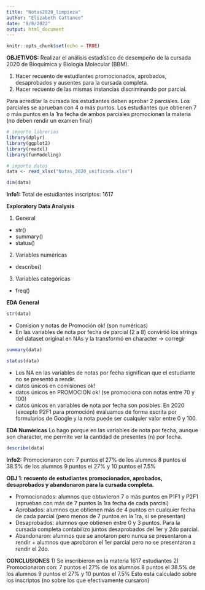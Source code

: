```yaml
---
title: "Notas2020_limpieza"
author: "Elizabeth Cattaneo"
date: "9/8/2022"
output: html_document
---
```


```r
knitr::opts_chunk$set(echo = TRUE)
```

**OBJETIVOS:**
Realizar el análisis estadístico de desempeño de la cursada 2020 de Bioquímica y Biología Molecular (BBM).

1) Hacer recuento de estudiantes promocionados, aprobados, desaprobados y ausentes para la cursada completa.
2) Hacer recuento de las mismas instancias discriminando por parcial.

Para acreditar la cursada los estudiantes deben aprobar 2 parciales. Los parciales se aprueban con 4 o más puntos. Los estudiantes que obtienen 7 o más puntos en la 1ra fecha de ambos parciales promocionan la materia (no deben rendir un examen final)

```r
# importo librerias
library(dplyr)
library(ggplot2)
library(readxl)
library(funModeling)
```

```r
# importo datos
data <- read_xlsx("Notas_2020_unificada.xlsx")
```

```r
dim(data)
```
**Info1:**
Total de estudiantes inscriptos: 1617

**Exploratory Data Analysis**

1) General
* str()
* summary()
* status()
2) Variables numéricas
* describe()
3) Variables categóricas
* freq()

**EDA General**

```r
str(data)
```
* Comision y notas de Promoción ok! (son numéricas)
* En las variables de nota por fecha de parcial (2 a 8) convirtió los strings del dataset original en NAs y la transformó en character -> corregir

```r
summary(data)
```

```r
status(data)
```
* Los NA en las variables de notas por fecha significan que el estudiante no se presentó a rendir.
* datos únicos en comisiones ok!
* datos únicos en PROMOCION ok! (se promociona con notas entre 70 y 100)
* datos únicos en variables de nota por fecha son posibles. En 2020 (excepto P2F1 para promoción) evaluamos de forma escrita por formularios de Google y la nota puede ser cualquier valor entre 0 y 100.

**EDA Numéricas**
Lo hago porque en las variables de nota por fecha, aunque son character, me permite ver la cantidad de presentes (n) por fecha.

```r
describe(data)
```

**Info2:**
Promocionaron con:
7 puntos el 27% de los alumnos
8 puntos el 38.5% de los alumnos
9 puntos el 27% y
10 puntos el 7.5%

**OBJ 1: recuento de estudiantes promocionados, aprobados, desaprobados y abandonaron para la cursada completa.**

* Promocionados: alumnos que obtuvieron 7 o más puntos en P1F1 y P2F1 (aprueban con más de 7 puntos la 1ra fecha de cada parcial)
* Aprobados: alumnos que obtienen más de 4 puntos en cualquier fecha de cada parcial (pero menos de 7 puntos en la 1ra, si se presentan)
* Desaprobados: alumnos que obtienen entre 0 y 3 puntos. Para la cursada completa contabilizo juntos desaprobados del 1er y 2do parcial.
* Abandonaron: alumnos que se anotaron pero nunca se presentaron a rendir + alumnos que aprobaron el 1er parcial pero no se presentaron a rendir el 2do.







**CONCLUSIONES**
1) Se inscribieron en la materia 1617 estudiantes
2) Promocionaron con:
7 puntos el 27% de los alumnos
8 puntos el 38.5% de los alumnos
9 puntos el 27% y
10 puntos el 7.5%
Esto está calculado sobre los inscriptos (no sobre los que efectivamente cursaron)